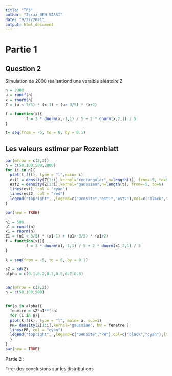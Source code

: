 ```yaml
---
title: "TP3"
author: "Israa BEN SASSI"
date: "9/27/2021"
output: html_document
---
```



# Partie 1 

## Question 2
 Simulation de 2000 réalisationd'une varaible aléatoire Z
```r
n = 2000
u = runif(n)
x = rnorm(n)
Z = (u < 3/5) * (x-1) + (u> 3/5) * (x+2)

```

```r
f = function(x){
         f = 3 * dnorm(x,-1,1) / 5 + 2 * dnorm(x,2,1) / 5
}

```

```r
t= seq(from = -5, to = 6, by = 0.1)
```


## Les valeurs estimer par Rozenblatt
```r

par(mfrow = c(2,2))
n = c(50,100,500,2000)
for (i in n){
  plot(t,f(t), type = "l",main= i)
  est1 = density(Z[1:i],kernel="rectangular",n=length(t), from=-5, to=6)
  est2 = density(Z[1:i],kernel="gaussian",n=length(t), from=-5, to=6)
  lines(est1, col = "cyan")
  lines(est2, col = "red")
  legend("topright", ,legend=c("Densite","est1","est2"),col=c("black","red","cyan"),lty=1)
}

par(new = TRUE)
```

```r
n1 = 500
u1 = runif(n)
x1 = rnorm(n)
Z1 = (u1 < 3/5) * (x1-1) + (u1> 3/5) * (x1+2)
f = function(x1){
         f = 3 * dnorm(x1,-1,1) / 5 + 2 * dnorm(x1,2,1) / 5
}

k = seq(from = -5, to = 6, by = 0.1)

sZ = sd(Z)
alpha = c(0.1,0.2,0.3,0.5,0.7,0.8)


par(mfrow = c(2,2))
n = c(50,100,500)


for(a in alpha){
  fenetre = sZ*n1**(-a)
  for (i in n){
  plot(k,f(k), type = "l", main= a, sub=i)
  PR= density(Z[1:i],kernel="gaussian", bw = fenetre )
  lines(PR, col = "cyan")
  legend("topright", ,legend=c("Densite","PR"),col=c("black","cyan"),lty=1)
  }
}
par(new = TRUE)

```



Partie 2 :

Tirer des conclusions sur les distributions